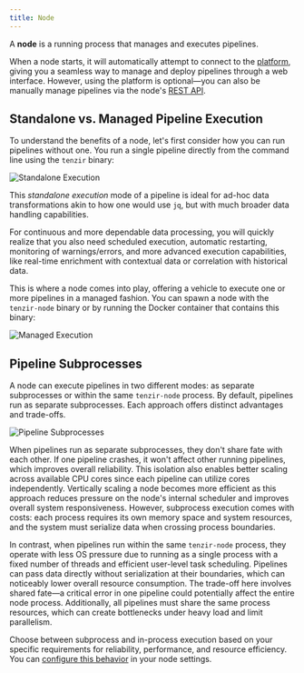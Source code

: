 ```yaml
---
title: Node
---
```


A **node** is a running process that manages and executes pipelines.

When a node starts, it will automatically attempt to connect to the
[platform](/explanations/architecture/platform), giving you a seamless way to manage and deploy
pipelines through a web interface. However, using the platform is optional—you
can also be manually manage pipelines via the node's [REST
API](/reference/node-api).

## Standalone vs. Managed Pipeline Execution

To understand the benefits of a node, let's first consider how you can run
pipelines without one. You run a single pipeline directly from the command line
using the `tenzir` binary:

![Standalone Execution](./standalone-execution.svg)

This _standalone execution_ mode of a pipeline is ideal for ad-hoc data
transformations akin to how one would use `jq`, but with much broader data
handling capabilities.

For continuous and more dependable data processing, you will quickly realize
that you also need scheduled execution, automatic restarting, monitoring of
warnings/errors, and more advanced execution capabilities, like real-time
enrichment with contextual data or correlation with historical data.

This is where a node comes into play, offering a vehicle to execute one or more
pipelines in a managed fashion. You can spawn a node with the `tenzir-node`
binary or by running the Docker container that contains this binary:

![Managed Execution](./managed-execution.svg)

## Pipeline Subprocesses

A node can execute pipelines in two different modes: as separate subprocesses or
within the same `tenzir-node` process. By default, pipelines run as separate
subprocesses. Each approach offers distinct advantages and trade-offs.

![Pipeline Subprocesses](./pipeline-subprocesses.svg)

When pipelines run as separate subprocesses, they don't share fate with
each other. If one pipeline crashes, it won't affect other running pipelines,
which improves overall reliability. This isolation also enables better scaling
across available CPU cores since each pipeline can utilize cores independently.
Vertically scaling a node becomes more efficient as this approach reduces
pressure on the node's internal scheduler and improves overall system
responsiveness. However, subprocess execution comes with costs: each process
requires its own memory space and system resources, and the system must
serialize data when crossing process boundaries.

In contrast, when pipelines run within the same `tenzir-node` process, they
operate with less OS pressure due to running as a single process with a fixed
number of threads and efficient user-level task scheduling. Pipelines can pass
data directly without serialization at their boundaries, which can noticeably
lower overall resource consumption. The trade-off here involves shared fate—a
critical error in one pipeline could potentially affect the entire node
process. Additionally, all pipelines must share the same process resources,
which can create bottlenecks under heavy load and limit parallelism.

Choose between subprocess and in-process execution based on your specific
requirements for reliability, performance, and resource efficiency. You can
[configure this behavior](/guides/node-setup/configure-a-node#configure-pipeline-subprocesses)
in your node settings.

